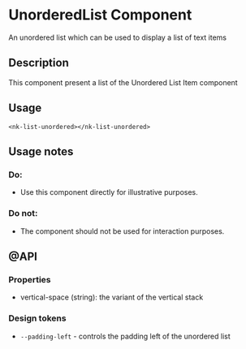 
<Meta title="SOLID/UnorderedList" />

# UnorderedList Component

An unordered list which can be used to display a list of text items

<Canvas of={Stories.Default} />

## Description

This component present a list of the Unordered List Item component

## Usage

`<nk-list-unordered></nk-list-unordered>`

## Usage notes

### Do:

- Use this component directly for illustrative purposes.

### Do not:

- The component should not be used for interaction purposes.

## @API

### Properties

- vertical-space (string): the variant of the vertical stack

### Design tokens

- `--padding-left` - controls the padding left of the unordered list
